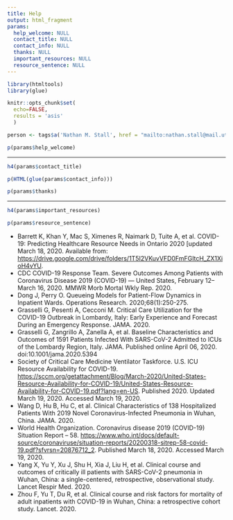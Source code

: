 ```yaml
---
title: Help
output: html_fragment
params:
  help_welcome: NULL
  contact_title: NULL
  contact_info: NULL
  thanks: NULL
  important_resources: NULL
  resource_sentence: NULL
---
```


```r
library(htmltools)
library(glue)

knitr::opts_chunk$set(
  echo=FALSE, 
  results = 'asis'
  )

person <- tags$a('Nathan M. Stall', href = "mailto:nathan.stall@mail.utoronto.ca")
```

```r
p(params$help_welcome)
```

<hr />

```r
h4(params$contact_title)

p(HTML(glue(params$contact_info)))

p(params$thanks)
```

<hr />

```r
h4(params$important_resources)

p(params$resource_sentence)
```

<ul>
  <li>Barrett K, Khan Y, Mac S, Ximenes R, Naimark D, Tuite A, et al. COVID-19: Predicting Healthcare Resource Needs in Ontario 2020 [updated March 18, 2020. Available from: <a href="https://drive.google.com/drive/folders/1T5I2VKuvVFD0FmFGItcH_ZX1XioH4vYU">https://drive.google.com/drive/folders/1T5I2VKuvVFD0FmFGItcH_ZX1XioH4vYU</a>.
</li>
  <li>CDC COVID-19 Response Team. Severe Outcomes Among Patients with Coronavirus Disease 2019 (COVID-19) — United States, February 12–March 16, 2020. MMWR Morb Mortal Wkly Rep. 2020.</li>
  <li>Dong J, Perry O. Queueing Models for Patient-Flow Dynamics in Inpatient Wards. Operations Research. 2020;68(1):250-275.</li>
  <li>Grasselli G, Pesenti A, Cecconi M. Critical Care Utilization for the COVID-19 Outbreak in Lombardy, Italy: Early Experience and Forecast During an Emergency Response. JAMA. 2020.</li>
  <li>Grasselli G, Zangrillo A, Zanella A, et al. Baseline Characteristics and Outcomes of 1591 Patients Infected With SARS-CoV-2 Admitted to ICUs of the Lombardy Region, Italy. JAMA. Published online April 06, 2020. doi:10.1001/jama.2020.5394</li>
  <li>Society of Critical Care Medicine Ventilator Taskforce. U.S. ICU Resource Availability for COVID-19. <a href="https://sccm.org/getattachment/Blog/March-2020/United-States-Resource-Availability-for-COVID-19/United-States-Resource-Availability-for-COVID-19.pdf?lang=en-US">https://sccm.org/getattachment/Blog/March-2020/United-States-Resource-Availability-for-COVID-19/United-States-Resource-Availability-for-COVID-19.pdf?lang=en-US</a>. Published 2020. Updated March 19, 2020. Accessed March 19, 2020.</li>
  <li>Wang D, Hu B, Hu C, et al. Clinical Characteristics of 138 Hospitalized Patients With 2019 Novel Coronavirus-Infected Pneumonia in Wuhan, China. JAMA. 2020.</li>
  <li>World Health Organization. Coronavirus disease 2019 (COVID-19) Situation Report – 58. <a href="https://www.who.int/docs/default-source/coronaviruse/situation-reports/20200318-sitrep-58-covid-19.pdf?sfvrsn=20876712_2">https://www.who.int/docs/default-source/coronaviruse/situation-reports/20200318-sitrep-58-covid-19.pdf?sfvrsn=20876712_2</a>. Published March 18, 2020. Accessed March 19, 2020.</li>
  <li>Yang X, Yu Y, Xu J, Shu H, Xia J, Liu H, et al. Clinical course and outcomes of critically ill patients with SARS-CoV-2 pneumonia in Wuhan, China: a single-centered, retrospective, observational study. Lancet Respir Med. 2020.</li>
  <li>Zhou F, Yu T, Du R, et al. Clinical course and risk factors for mortality of adult inpatients with COVID-19 in Wuhan, China: a retrospective cohort study. Lancet. 2020.</li>
</ul>
<br />

